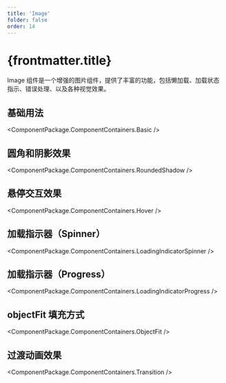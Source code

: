 ```yaml
---
title: 'Image'
folder: false
order: 14
---
```



# {frontmatter.title}

Image 组件是一个增强的图片组件，提供了丰富的功能，包括懒加载、加载状态指示、错误处理、以及各种视觉效果。

## 基础用法

<ComponentPackage.ComponentContainers.Basic />

## 圆角和阴影效果

<ComponentPackage.ComponentContainers.RoundedShadow />

## 悬停交互效果

<ComponentPackage.ComponentContainers.Hover />

## 加载指示器（Spinner）

<ComponentPackage.ComponentContainers.LoadingIndicatorSpinner />

## 加载指示器（Progress）

<ComponentPackage.ComponentContainers.LoadingIndicatorProgress />

## objectFit 填充方式

<ComponentPackage.ComponentContainers.ObjectFit />

## 过渡动画效果

<ComponentPackage.ComponentContainers.Transition />
